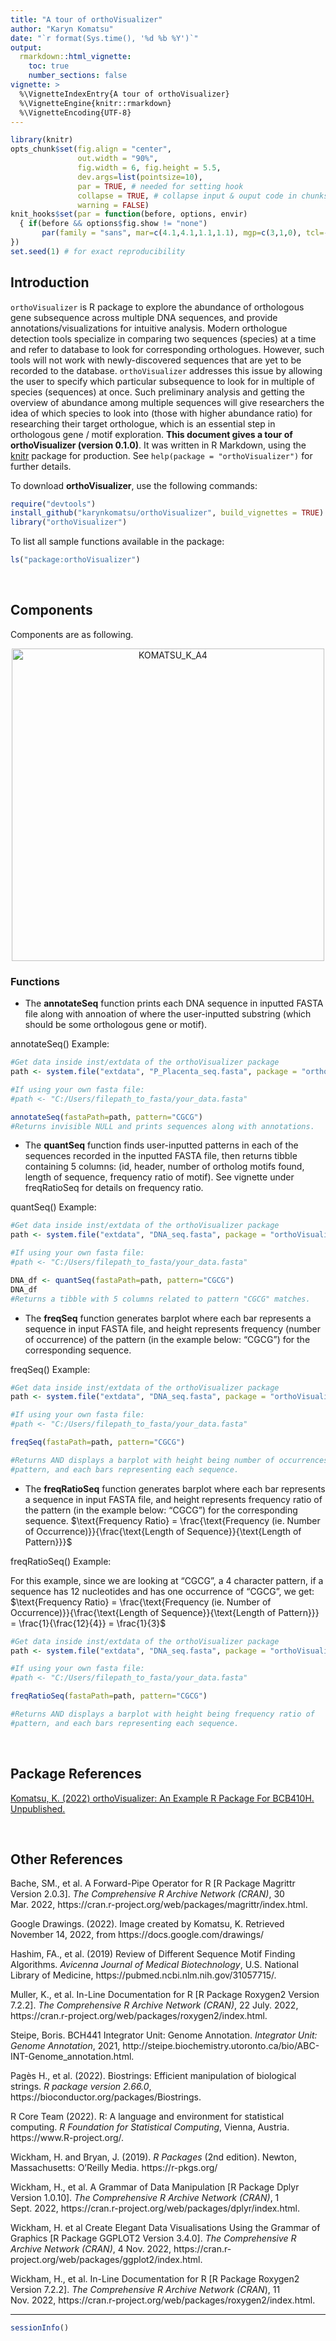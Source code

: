 ```yaml
---
title: "A tour of orthoVisualizer"
author: "Karyn Komatsu"
date: "`r format(Sys.time(), '%d %b %Y')`"
output: 
  rmarkdown::html_vignette:
    toc: true
    number_sections: false
vignette: >
  %\VignetteIndexEntry{A tour of orthoVisualizer}
  %\VignetteEngine{knitr::rmarkdown}
  %\VignetteEncoding{UTF-8}
---
```


```r
library(knitr)
opts_chunk$set(fig.align = "center", 
               out.width = "90%",
               fig.width = 6, fig.height = 5.5,
               dev.args=list(pointsize=10),
               par = TRUE, # needed for setting hook 
               collapse = TRUE, # collapse input & ouput code in chunks
               warning = FALSE)
knit_hooks$set(par = function(before, options, envir)
  { if(before && options$fig.show != "none") 
       par(family = "sans", mar=c(4.1,4.1,1.1,1.1), mgp=c(3,1,0), tcl=-0.5)
})
set.seed(1) # for exact reproducibility
```
       
## Introduction

`orthoVisualizer` is R package to explore the abundance of orthologous gene subsequence across multiple DNA sequences, and provide annotations/visualizations for intuitive analysis. Modern orthologue detection tools specialize in comparing two sequences (species) at a time and refer to database to look for corresponding orthologues. However, such tools will not work with newly-discovered sequences that are yet to be recorded to the database. `orthoVisualizer` addresses this issue by allowing the user to specify which particular subsequence to look for in multiple of species (sequences) at once. Such preliminary analysis and getting the overview of abundance among multiple sequences will give researchers the idea of which species to look into (those with higher abundance ratio) for researching their target orthologue, which is an essential step in orthologous gene / motif exploration. **This document gives a tour of orthoVisualizer (version 0.1.0)**. It was written in R Markdown, using the [knitr](https://cran.r-project.org/package=knitr) package for production. See `help(package = "orthoVisualizer")` for further details. 

To download **orthoVisualizer**, use the following commands:

``` r
require("devtools")
install_github("karynkomatsu/orthoVisualizer", build_vignettes = TRUE)
library("orthoVisualizer")
```
To list all sample functions available in the package:
``` r
ls("package:orthoVisualizer")
```

<br>

## Components

Components are as following.

<div style="text-align:center"><img src="KOMATSU_K_A4.png" alt="KOMATSU_K_A4" width="500"/>

<div style="text-align:left">

### Functions

* The **annotateSeq** function prints each DNA sequence in inputted FASTA file along with annoation of where the user-inputted substring (which should be some orthologous gene or motif).

annotateSeq() Example:

``` r
#Get data inside inst/extdata of the orthoVisualizer package
path <- system.file("extdata", "P_Placenta_seq.fasta", package = "orthoVisualizer")

#If using your own fasta file:
#path <- "C:/Users/filepath_to_fasta/your_data.fasta"

annotateSeq(fastaPath=path, pattern="CGCG")
#Returns invisible NULL and prints sequences along with annotations.
```

* The **quantSeq** function finds user-inputted patterns in each of the sequences recorded in the inputted FASTA file, then returns tibble containing 5 columns: (id, header, number of ortholog motifs found, length of sequence, frequency ratio of motif). See vignette under freqRatioSeq for details on frequency ratio.

quantSeq() Example:

```r
#Get data inside inst/extdata of the orthoVisualizer package
path <- system.file("extdata", "DNA_seq.fasta", package = "orthoVisualizer")

#If using your own fasta file:
#path <- "C:/Users/filepath_to_fasta/your_data.fasta"

DNA_df <- quantSeq(fastaPath=path, pattern="CGCG")
DNA_df
#Returns a tibble with 5 columns related to pattern "CGCG" matches.
```

* The **freqSeq** function generates barplot where each bar represents a sequence in input FASTA file, and height represents frequency (number of occurrence) of the pattern (in the example below: "CGCG") for the corresponding sequence.

freqSeq() Example:

```r
#Get data inside inst/extdata of the orthoVisualizer package
path <- system.file("extdata", "DNA_seq.fasta", package = "orthoVisualizer")

#If using your own fasta file:
#path <- "C:/Users/filepath_to_fasta/your_data.fasta"

freqSeq(fastaPath=path, pattern="CGCG")

#Returns AND displays a barplot with height being number of occurrences of 
#pattern, and each bars representing each sequence.
```

* The **freqRatioSeq** function generates barplot where each bar represents a sequence in input FASTA file, and height represents frequency ratio of the pattern (in the example below: "CGCG") for the corresponding sequence. 
$\text{Frequency Ratio} = \frac{\text{Frequency (ie. Number of Occurrence)}}{\frac{\text{Length of Sequence}}{\text{Length of Pattern}}}$

freqRatioSeq() Example:

For this example, since we are looking at "CGCG", a 4 character pattern, if a sequence has 12 nucleotides and has one occurrence of "CGCG", we get: $\text{Frequency Ratio} = \frac{\text{Frequency (ie. Number of Occurrence)}}{\frac{\text{Length of Sequence}}{\text{Length of Pattern}}} = \frac{1}{\frac{12}{4}} = \frac{1}{3}$

```r
#Get data inside inst/extdata of the orthoVisualizer package
path <- system.file("extdata", "DNA_seq.fasta", package = "orthoVisualizer")

#If using your own fasta file:
#path <- "C:/Users/filepath_to_fasta/your_data.fasta"

freqRatioSeq(fastaPath=path, pattern="CGCG")

#Returns AND displays a barplot with height being frequency ratio of 
#pattern, and each bars representing each sequence.
```

<br>

<div style="text-align:left">

## Package References

[Komatsu, K. (2022) orthoVisualizer: An Example R Package For
  BCB410H. Unpublished.](https://github.com/karynkomatsu/orthoVisualizer)

<br>

## Other References

Bache, SM., et al. A Forward-Pipe Operator for R [R Package Magrittr Version 2.0.3]. *The Comprehensive R Archive Network (CRAN)*, 30 Mar. 2022, https://cran.r-project.org/web/packages/magrittr/index.html. 

Google Drawings. (2022). Image created by Komatsu, K. Retrieved November 14, 2022, from https://docs.google.com/drawings/

Hashim, FA., et al. (2019) Review of Different Sequence Motif Finding Algorithms. *Avicenna Journal of Medical Biotechnology*, U.S. National Library of Medicine, https://pubmed.ncbi.nlm.nih.gov/31057715/. 

Muller, K., et al. In-Line Documentation for R [R Package Roxygen2 Version 7.2.2]. *The Comprehensive R Archive Network (CRAN)*, 22 July. 2022, https://cran.r-project.org/web/packages/roxygen2/index.html. 

Steipe, Boris. BCH441 Integrator Unit: Genome Annotation. *Integrator Unit: Genome Annotation*, 2021, http://steipe.biochemistry.utoronto.ca/bio/ABC-INT-Genome_annotation.html. 

Pagès H., et al. (2022). Biostrings: Efficient manipulation of biological strings. *R package version 2.66.0*, https://bioconductor.org/packages/Biostrings.

R Core Team (2022). R: A language and environment for statistical computing. *R Foundation for Statistical Computing*, Vienna, Austria. https://www.R-project.org/.

Wickham, H. and Bryan, J. (2019). *R Packages* (2nd edition). Newton, Massachusetts: O'Reilly Media. https://r-pkgs.org/

Wickham, H., et al. A Grammar of Data Manipulation [R Package Dplyr Version 1.0.10]. *The Comprehensive R Archive Network (CRAN)*, 1 Sept. 2022, https://cran.r-project.org/web/packages/dplyr/index.html. 

Wickham, H. et al Create Elegant Data Visualisations Using the Grammar of Graphics [R Package GGPLOT2 Version 3.4.0]. *The Comprehensive R Archive Network (CRAN)*, 4 Nov. 2022, https://cran.r-project.org/web/packages/ggplot2/index.html. 

Wickham, H., et al. In-Line Documentation for R [R Package Roxygen2 Version 7.2.2]. *The Comprehensive R Archive Network (CRAN*), 11 Nov. 2022, https://cran.r-project.org/web/packages/roxygen2/index.html. 

----

```r
sessionInfo()
```
